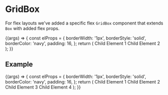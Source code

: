 
<Meta title="Layouts/Box/GridBox" component={GridBox} />

# GridBox

<StoryStatus status="volatile" />

For flex layouts we've added a specific flex `GridBox` component that extends `Box` with added flex props.

<Canvas>
  <Story
    name="GridBox"
    args={{
      children: 'Hello world I am a GridBox',
    }}
  >
    {(args) => {
      const elProps = {
        borderWidth: '1px',
        borderStyle: 'solid',
        borderColor: 'navy',
        padding: 16,
      };
      return (
        <GridBox {...args}>
          <Box {...elProps}>Child Element 1</Box>
          <Box {...elProps}>Child Element 2</Box>
        </GridBox>
      );
    }}
  </Story>
</Canvas>

<PropsTable story="GridBox" />

## Example

<Canvas>
  <Story name="4 Column Grid">
    {(args) => {
      const elProps = {
        borderWidth: '1px',
        borderStyle: 'solid',
        borderColor: 'navy',
        padding: 16,
      };
      return (
        <GridBox gridAutoFlow="column" gridAutoColumns="1fr" columnGap={16}>
          <Box {...elProps}>Child Element 1</Box>
          <Box {...elProps}>Child Element 2</Box>
          <Box {...elProps}>Child Element 3</Box>
          <Box {...elProps}>Child Element 4</Box>
        </GridBox>
      );
    }}
  </Story>
</Canvas>
